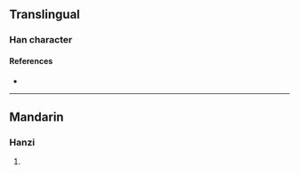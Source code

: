 {{character info}}
==Translingual==

===Han character===
{{Han char|rn=86|rad=火|as=08|sn=12|four=|canj=FCIP|ids=⿰火忩}}

====References====
* {{Han ref|kx=0674.090|dkj=19123|dj=1086.030|hdz=32210.030|uh=7127|ud=28967}}

----

==Mandarin==

===Hanzi===
{{cmn-hanzi|pin=[[cōng]] ([[cong1]]), [[rè]] ([[re4]])|wg=ts'ung<sup>1</sup>, je<sup>4</sup>}}

# {{rfdef|cmn|sort=火08}}